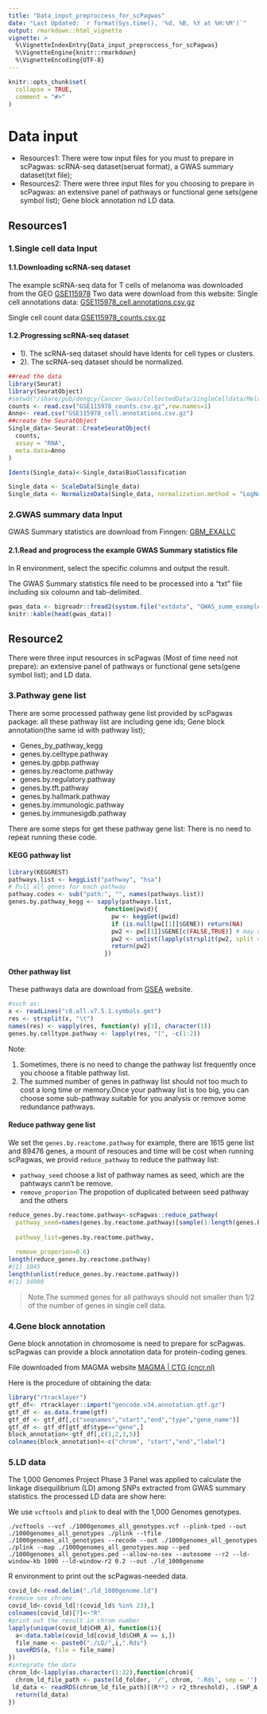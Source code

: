 ```yaml
---
title: "Data_input_preproccess_for_scPagwas"
date: "Last Updated: `r format(Sys.time(), '%d, %B, %Y at %H:%M')`"
output: rmarkdown::html_vignette
vignette: >
  %\VignetteIndexEntry{Data_input_preproccess_for_scPagwas}
  %\VignetteEngine{knitr::rmarkdown}
  %\VignetteEncoding{UTF-8}
---
```



```r
knitr::opts_chunk$set(
  collapse = TRUE,
  comment = "#>"
)
```

# Data input

- Resources1: There were tow input files for you must to prepare in scPagwas: scRNA-seq dataset(seruat format), a GWAS summary dataset(txt file);
- Resources2: There were three input files for you choosing to prepare in scPagwas: an extensive panel of pathways or functional gene sets(gene symbol list); Gene block annotation nd LD data.

## Resources1
### 1.Single cell data Input

#### 1.1.Downloading scRNA-seq dataset

The example scRNA-seq data for T cells of melanoma was downloaded from the GEO [GSE115978](https://www.ncbi.nlm.nih.gov/geo/query/acc.cgi?acc=GSE115978)
Two data were download from this website:
Single cell annotations data: [GSE115978_cell.annotations.csv.gz](https://ftp.ncbi.nlm.nih.gov/geo/series/GSE115nnn/GSE115978/suppl/GSE115978_cell.annotations.csv.gz)

Single cell count data:[GSE115978_counts.csv.gz](https://ftp.ncbi.nlm.nih.gov/geo/series/GSE115nnn/GSE115978/suppl/GSE115978_counts.csv.gz)

#### 1.2.Progressing scRNA-seq dataset

-   1). The scRNA-seq dataset should have Idents for cell types or clusters.
-   2). The scRNA-seq dataset should be normalized.

```r
##read the data
library(Seurat)
library(SeuratObject)
#setwd("/share/pub/dengcy/Cancer_Gwas/CollectedData/SingleCelldata/Melanoma/GSE115978")
counts <- read.csv("GSE115978_counts.csv.gz",row.names=1)
Anno<- read.csv("GSE115978_cell.annotations.csv.gz")
##create the SeuratObject
Single_data<-Seurat::CreateSeuratObject(
  counts,
  assay = "RNA",
  meta.data=Anno
)

Idents(Single_data)<-Single_data$BioClassification

Single_data <- ScaleData(Single_data)
Single_data <- NormalizeData(Single_data, normalization.method = "LogNormalize", scale.factor = 10000)
```

### 2.GWAS summary data Input

GWAS Summary statistics are download from Finngen:
[GBM_EXALLC](https://storage.googleapis.com/finngen-public-data-r7/summary_stats/finngen_R7_C3_GBM_EXALLC.gz)

#### 2.1.Read and progrocess the example GWAS Summary statistics file

In R environment, select the specific columns and output the result.

The GWAS Summary statistics file need to be processed into a "txt" file including six coloumn and tab-delimited.

```r
gwas_data <- bigreadr::fread2(system.file("extdata", "GWAS_summ_example.txt", package = "scPagwas"))
knitr::kable(head(gwas_data))
```
## Resource2
There were three input resources in scPagwas (Most of time need not prepare): an extensive panel of pathways or functional gene sets(gene symbol list); and LD data.

### 3.Pathway gene list

There are some processed pathway gene list provided by scPagwas package: all these pathway list are including gene ids; Gene block annotation(the same id with pathway list);

-   Genes_by_pathway_kegg
-   genes.by.celltype.pathway
-   genes.by.gpbp.pathway
-   genes.by.reactome.pathway
-   genes.by.regulatory.pathway
-   genes.by.tft.pathway
-   genes.by.hallmark.pathway
-   genes.by.immunologic.pathway
-   genes.by.immunesigdb.pathway

There are some steps for get these pathway gene list: There is no need to repeat running these code.

#### KEGG pathway list

```r
library(KEGGREST)
pathways.list <- keggList("pathway", "hsa")
# Pull all genes for each pathway
pathway.codes <- sub("path:", "", names(pathways.list))	
genes.by.pathway_kegg <- sapply(pathways.list,
                           function(pwid){
                             pw <- keggGet(pwid)
                             if (is.null(pw[[1]]$GENE)) return(NA)
                             pw2 <- pw[[1]]$GENE[c(FALSE,TRUE)] # may need to modify this to c(FALSE, TRUE) for other organisms
                             pw2 <- unlist(lapply(strsplit(pw2, split = ";", fixed = T), function(x)x[1]))
                             return(pw2)
                           })
```

#### Other pathway list

These pathways data are download from [GSEA](https://www.gsea-msigdb.org/gsea/index.jsp) website.

```r
#such as:
x <- readLines("c8.all.v7.5.1.symbols.gmt")
res <- strsplit(x, "\t")
names(res) <- vapply(res, function(y) y[1], character(1))
genes.by.celltype.pathway <- lapply(res, "[", -c(1:2))
```

Note:

1.  Sometimes, there is no need to change the pathway list frequently once you choose a fitable pathway list.
2.  The summed number of genes in pathway list should not too much to cost a long time or memory.Once your pathway list is too big, you can choose some sub-pathway suitable for you analysis or remove some redundance pathways.

#### Reduce pathway gene list

We set the `genes.by.reactome.pathway` for example, there are 1615 gene list and 89476 genes, a mount of resouces and time will be cost when running scPagwas, we provid `reduce_pathway` to reduce the pathway list:

-   `pathway_seed` choose a list of pathway names as seed, which are the pahtways cann't be remove.
-   `remove_proporion` The propotion of duplicated between seed pathway and the others

```r
reduce_genes.by.reactome.pathway<-scPagwas::reduce_pathway(
  pathway_seed=names(genes.by.reactome.pathway)[sample(1:length(genes.by.reactome.pathway),500)],
                                                 
  pathway_list=genes.by.reactome.pathway,
                                                 
  remove_proporion=0.6)
length(reduce_genes.by.reactome.pathway)
#[1] 1045
length(unlist(reduce_genes.by.reactome.pathway))
#[1] 34980

```
> Note.The summed genes for all pathways should not smaller than 1/2 of the number of genes in single cell data.


### 4.Gene block annotation

Gene block annotation in chromosome is need to prepare for scPagwas.
scPagwas can provide a block annotation data for protein-coding genes.

File downloaded from MAGMA website [MAGMA | CTG (cncr.nl)](https://ctg.cncr.nl/software/magma)

Here is the procedure of obtaining the data:

```r
library("rtracklayer")
gtf_df<- rtracklayer::import("gencode.v34.annotation.gtf.gz")
gtf_df <- as.data.frame(gtf)
gtf_df <- gtf_df[,c("seqnames","start","end","type","gene_name")]
gtf_df <- gtf_df[gtf_df$type=="gene",]
block_annotation<-gtf_df[,c(1,2,3,5)]
colnames(block_annotation)<-c("chrom", "start","end","label")
```


### 5.LD data

The 1,000 Genomes Project Phase 3 Panel was applied to calculate the linkage disequilibrium (LD) among SNPs extracted from GWAS summary statistics.
the processed LD data are show here:

We use `vcftools` and `plink` to deal with the 1,000 Genomes genotypes.


`./vcftools --vcf ./1000genomes_all_genotypes.vcf --plink-tped --out ./1000genomes_all_genotypes
./plink --tfile ./1000genomes_all_genotypes --recode --out ./1000genomes_all_genotypes
./plink --map ./1000genomes_all_genotypes.map --ped ./1000genomes_all_genotypes.ped --allow-no-sex --autosome --r2 --ld-window-kb 1000 --ld-window-r2 0.2 --out ./ld_1000genome`

R environment to print out the scPagwas-needed data.

```r
covid_ld<-read.delim("./ld_1000genome.ld")
#remove sex chrome
covid_ld<-covid_ld[!(covid_ld$ %in% 23),]
colnames(covid_ld)[7]<-"R"
#print out the result in chrom number
lapply(unique(covid_ld$CHR_A), function(i){
  a<-data.table(covid_ld[covid_ld$CHR_A == i,])
  file_name <- paste0("./LD/",i,".Rds")
  saveRDS(a, file = file_name)
})
#integrate the data
chrom_ld<-lapply(as.character(1:22),function(chrom){
  chrom_ld_file_path <- paste(ld_folder, '/', chrom, '.Rds', sep = '')
 ld_data <- readRDS(chrom_ld_file_path)[(R**2 > r2_threshold), .(SNP_A, SNP_B, R)]
  return(ld_data)
})
```
